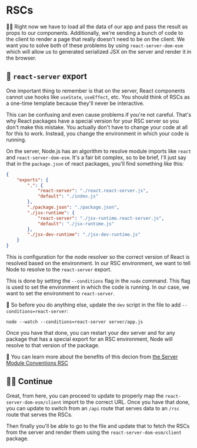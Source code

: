 # RSCs

👨‍💼 Right now we have to load all the data of our app and pass the result as
props to our components. Additionally, we're sending a bunch of code to the
client to render a page that really doesn't need to be on the client. We want
you to solve both of these problems by using `react-server-dom-esm` which will
allow us to generated serialized JSX on the server and render it in the browser.

## 🦉 `react-server` export

One important thing to remember is that on the server, React components cannot
use hooks like `useState`, `useEffect`, etc. You should think of RSCs as a
one-time template because they'll never be interactive.

This can be confusing and even cause problems if you're not careful. That's why
React packages have a special version for your RSC server so you don't make this
mistake. You actually don't have to change your code at all for this to work.
Instead, you change the environment in which your code is running.

On the server, Node.js has an algorithm to resolve module imports like `react`
and `react-server-dom-esm`. It's a fair bit complex, so to be brief, I'll just
say that in the `package.json` of react packages, you'll find something like
this:

```json
{
	"exports": {
		".": {
			"react-server": "./react.react-server.js",
			"default": "./index.js"
		},
		"./package.json": "./package.json",
		"./jsx-runtime": {
			"react-server": "./jsx-runtime.react-server.js",
			"default": "./jsx-runtime.js"
		},
		"./jsx-dev-runtime": "./jsx-dev-runtime.js"
	}
}
```

This is configuration for the node resolver so the correct version of React is
resolved based on the environment. In our RSC environment, we want to tell Node
to resolve to the `react-server` export.

This is done by setting the `--conditions` flag in the `node` command. This flag
is used to set the environment in which the code is running. In our case, we
want to set the environment to `react-server`.

🐨 So before you do anything else, update the `dev` script in
the <InlineFile file="package.json" /> file to add `--conditions=react-server`:

```
node --watch --conditions=react-server server/app.js
```

Once you have that done, you can restart your dev server and for any package
that has a special export for an RSC environment, Node will resolve to that
version of the package.

📜 You can learn more about the benefits of this decion from
[the Server Module Conventions RSC](https://github.com/reactjs/rfcs/blob/main/text/0227-server-module-conventions.md)

## 👨‍💼 Continue

Great, from here, you can proceed to
update <InlineFile file="public/index.html" /> to properly map the
`react-server-dom-esm/client` import to the correct URL. Once you have that
done, you can update <InlineFile file="server/app.js" /> to switch from an
`/api` route that serves data to an `/rsc` route that serves the RSCs.

Then finally you'll be able to go to the <InlineFile file="src/index.js" /> file
and update that to fetch the RSCs from the server and render them using the
`react-server-dom-esm/client` package.
